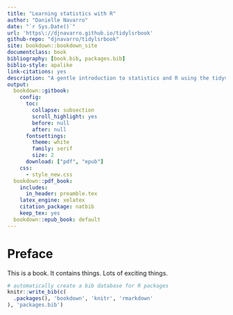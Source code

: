 ```yaml
--- 
title: "Learning statistics with R"
author: "Danielle Navarro"
date: "`r Sys.Date()`"
url: 'https\://djnavarro.github.io/tidylsrbook'
github-repo: "djnavarro/tidylsrbook"
site: bookdown::bookdown_site
documentclass: book
bibliography: [book.bib, packages.bib]
biblio-style: apalike
link-citations: yes
description: "A gentle introduction to statistics and R using the tidyverse"
output: 
  bookdown::gitbook:
    config:
      toc:
        collapse: subsection
        scroll_highlight: yes
        before: null
        after: null
      fontsettings:
        theme: white
        family: serif
        size: 2
      download: ["pdf", "epub"]
    css: 
      - style_new.css
  bookdown::pdf_book:
    includes:
      in_header: preamble.tex
    latex_engine: xelatex
    citation_package: natbib
    keep_tex: yes
  bookdown::epub_book: default
---
```



# Preface {-}

This is a book. It contains things. Lots of exciting things.

```r
# automatically create a bib database for R packages
knitr::write_bib(c(
  .packages(), 'bookdown', 'knitr', 'rmarkdown'
), 'packages.bib')
```


